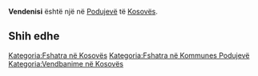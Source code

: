 {{Fshat në 
 | Emri                = Vendenisi
 | EmriAlt                = 
 | NAME_SHORT_FORM=      
 | NAME_GENERIC=      
 | NAME_SORT_NAME_RO=      VENDENISI
 | FULL_NAME_RO = Vendenisi
 | FULL_NAME_ND_RO=Vendenisi
 | SORT_NAME_RG=VENDENISI
 | FULL_NAME_RG=Vendenisi
 | FULL_NAME_ND_RG=Vendenisi
 | SRP_NAME_SHORT_FORM=      
 | SRP_NAME_GENERIC=      
 | SRP_NAME_SORT_NAME_RO=      
 | SRP_FULL_NAME_RO = 
 | SRP_FULL_NAME_ND_RO=
 | SRP_SORT_NAME_RG=
 | SRP_FULL_NAME_RG=
 | SRP_FULL_NAME_ND_RG=
 | Emri (Rasa dhanore) = 
 | Figura              = 
 | Shteti              = Kosovo
 | Komuna              = Podujevë
 | Kodi postar         = 
 | Sipërfaqja          = 

 | Popullsia           = 

 | Regj. i popullsisë  = 
 | Dend. e popullsisë  = 
 | Faqja zyrtare       = 
 <!--- Koordinatat ----> 
 | Gjerësia            = 42.871301
 | Gjatësia            = 21.185366
 | Lartësia            = 
}}
'''Vendenisi''' është një [[]] në [[Podujevë]] të [[Kosovës]].

<!-- == Gjeografia == -->
<!-- == Historia == -->
<!-- == Demografia == -->
== Shih edhe ==
{{Komuna Podujevë}}
{{Kosovo-Administrata-Cung}}

[[Kategoria:Fshatra në Kosovës]]
[[Kategoria:Fshatra në Kommunes Podujevë]]
[[Kategoria:Vendbanime në Kosovës]]